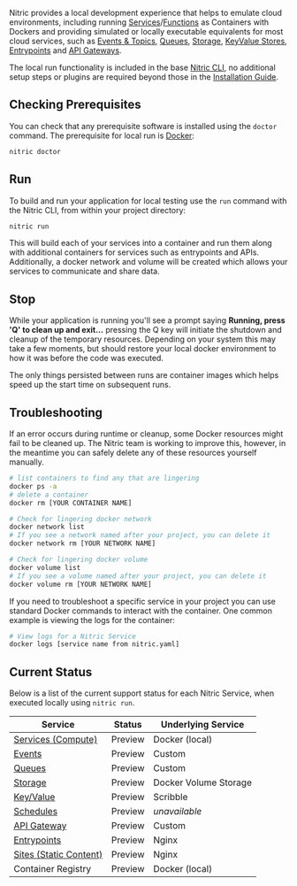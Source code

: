 Nitric provides a local development experience that helps to emulate cloud environments, including running [Services](./services)/[Functions](./services-functions) as Containers with Dockers and providing simulated or locally executable equivalents for most cloud services, such as [Events & Topics](./events), [Queues](./queues), [Storage](./storage), [KeyValue Stores](./key-value), [Entrypoints](./entrypoints) and [API Gateways](./api-gateways).

The local run functionality is included in the base [Nitric CLI](./nitric-cli), no additional setup steps or plugins are required beyond those in the [Installation Guide](./installation).

## Checking Prerequisites

You can check that any prerequisite software is installed using the `doctor` command. The prerequisite for local run is [Docker](https://docker.com):

```bash
nitric doctor
```

## Run

To build and run your application for local testing use the `run` command with the Nitric CLI, from within your project directory:

```bash
nitric run
```

This will build each of your services into a container and run them along with additional containers for services such as entrypoints and APIs. Additionally, a docker network and volume will be created which allows your services to communicate and share data.

## Stop

While your application is running you'll see a prompt saying **Running, press 'Q' to clean up and exit...** pressing the Q key will initiate the shutdown and cleanup of the temporary resources. Depending on your system this may take a few moments, but should restore your local docker environment to how it was before the code was executed.

The only things persisted between runs are container images which helps speed up the start time on subsequent runs.

## Troubleshooting

If an error occurs during runtime or cleanup, some Docker resources might fail to be cleaned up. The Nitric team is working to improve this, however, in the meantime you can safely delete any of these resources yourself manually.

```bash
# list containers to find any that are lingering
docker ps -a
# delete a container
docker rm [YOUR CONTAINER NAME]

# Check for lingering docker network
docker network list
# If you see a network named after your project, you can delete it
docker network rm [YOUR NETWORK NAME]

# Check for lingering docker volume
docker volume list
# If you see a volume named after your project, you can delete it
docker volume rm [YOUR NETWORK NAME]
```

If you need to troubleshoot a specific service in your project you can use standard Docker commands to interact with the container. One common example is viewing the logs for the container:

```bash
# View logs for a Nitric Service
docker logs [service name from nitric.yaml]
```

## Current Status

Below is a list of the current support status for each Nitric Service, when executed locally using `nitric run`.

| **Service**                       | **Status** | **Underlying Service** |
| --------------------------------- | ---------- | ---------------------- |
| [Services (Compute)](./services)  | Preview    | Docker (local)         |
| [Events](./events)                | Preview    | Custom                 |
| [Queues](./queues)                | Preview    | Custom                 |
| [Storage](./storage)              | Preview    | Docker Volume Storage  |
| [Key/Value](./key-value)          | Preview    | Scribble               |
| [Schedules](./schedules)          | Preview    | _unavailable_          |
| [API Gateway](./api-gateways)     | Preview    | Custom                 |
| [Entrypoints](./entrypoints)      | Preview    | Nginx                  |
| [Sites (Static Content)](./sites) | Preview    | Nginx                  |
| Container Registry                | Preview    | Docker (local)         |
